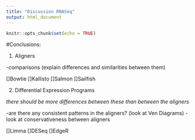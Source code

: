 ```yaml
---
title: "Discussion RNASeq"
output: html_document
---
```


```r
knitr::opts_chunk$set(echo = TRUE)
```


#Conclusions:

1. Aligners

-comparisons (explain differences and similarities between them)

[]Bowtie
[]Kallisto
[]Salmon
[]Sailfish



2. Differential Expression Programs

*there should be more differences between these than between the aligners*

-are there any consistent patterns in the aligners? (look at Ven Diagrams)
-look at conservativeness between aligners

[]Limma
[]DESeq
[]EdgeR



